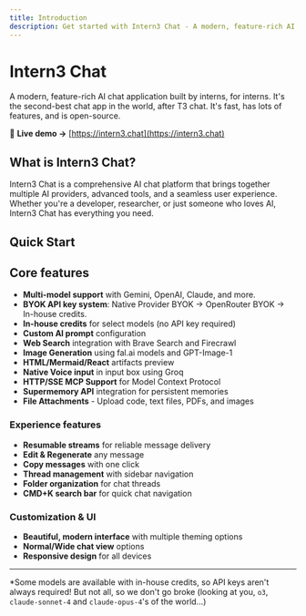 ```yaml
---
title: Introduction
description: Get started with Intern3 Chat - A modern, feature-rich AI chat application
---
```


# Intern3 Chat

A modern, feature-rich AI chat application built by interns, for interns. It's the second-best chat app in the world, after T3 chat. It's fast, has lots of features, and is open-source.

🔗 **Live demo →** [https://intern3.chat](https://intern3.chat)

## What is Intern3 Chat?

Intern3 Chat is a comprehensive AI chat platform that brings together multiple AI providers, advanced tools, and a seamless user experience. Whether you're a developer, researcher, or just someone who loves AI, Intern3 Chat has everything you need.

## Quick Start

<Cards>
  <Card title="Use Hosted Version" href="https://intern3.chat" />
  <Card title="Deploy to Vercel" href="/deployment/vercel" />
</Cards>

## Core features

- **Multi-model support** with Gemini, OpenAI, Claude, and more.
- **BYOK API key system**: Native Provider BYOK → OpenRouter BYOK → In-house credits.
- **In-house credits** for select models (no API key required)
- **Custom AI prompt** configuration
- **Web Search** integration with Brave Search and Firecrawl
- **Image Generation** using fal.ai models and GPT-Image-1
- **HTML/Mermaid/React** artifacts preview
- **Native Voice input** in input box using Groq
- **HTTP/SSE MCP Support** for Model Context Protocol
- **Supermemory API** integration for persistent memories
- **File Attachments** - Upload code, text files, PDFs, and images

### Experience features

- **Resumable streams** for reliable message delivery
- **Edit & Regenerate** any message
- **Copy messages** with one click
- **Thread management** with sidebar navigation
- **Folder organization** for chat threads
- **CMD+K search bar** for quick chat navigation

### Customization & UI

- **Beautiful, modern interface** with multiple theming options
- **Normal/Wide chat view** options
- **Responsive design** for all devices

---

\*Some models are available with in-house credits, so API keys aren't always required! But not all, so we don't go broke (looking at you, `o3`, `claude-sonnet-4` and `claude-opus-4`'s of the world...)
